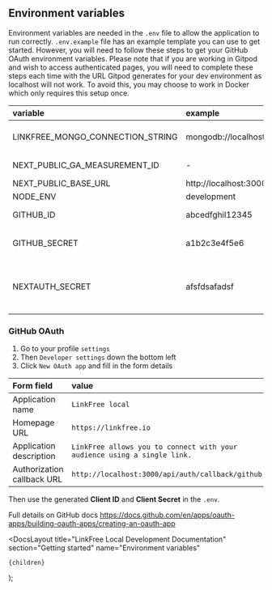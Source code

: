 
## Environment variables

Environment variables are needed in the `.env` file to allow the application to run correctly. `.env.example` file has an example template you can use to get started. However, you will need to follow these steps to get your GitHub OAuth environment variables. Please note that if you are working in Gitpod and wish to access authenticated pages, you will need to complete these steps each time with the URL Gitpod generates for your dev environment as localhost will not work. To avoid this, you may choose to work in Docker which only requires this setup once. 

| variable                         | example                            | required | description                                         |
| :------------------------------- | :--------------------------------- | :------- | :-------------------------------------------------- |
| LINKFREE_MONGO_CONNECTION_STRING | mongodb://localhost:27017/linkfree | true     | Database connection string                          |
| NEXT_PUBLIC_GA_MEASUREMENT_ID    | -                                  | false    | Google analytics id                                 |
| NEXT_PUBLIC_BASE_URL             | http://localhost:3000              | true     | Hosting url                                         |
| NODE_ENV                         | development                        | true     | -                                                   |
| GITHUB_ID                        | abcedfghil12345                    | true     | GitHub OAuth ID                                     |
| GITHUB_SECRET                    | a1b2c3e4f5e6                       | true     | GitHub OAuth Secret                                 |
| NEXTAUTH_SECRET                  | afsfdsafadsf                       | true     | Next Auth Secret, this can be any random characters |

### GitHub OAuth

1. Go to your profile `settings`
2. Then `Developer settings` down the bottom left
3. Click `New OAuth app` and fill in the form details

| Form field                 | value                                            |
| :------------------------- | :----------------------------------------------- |
| Application name           | `LinkFree local`                                 |
| Homepage URL               | `https://linkfree.io`                            |
| Application description    | `LinkFree allows you to connect with your audience using a single link.`|
| Authorization callback URL | `http://localhost:3000/api/auth/callback/github` |

Then use the generated **Client ID** and **Client Secret** in the `.env`.

Full details on GitHub docs https://docs.github.com/en/apps/oauth-apps/building-oauth-apps/creating-an-oauth-app

  <DocsLayout
    title="LinkFree Local Development Documentation"
    section="Getting started"
    name="Environment variables"
  >
    {children}
  </DocsLayout>
);
